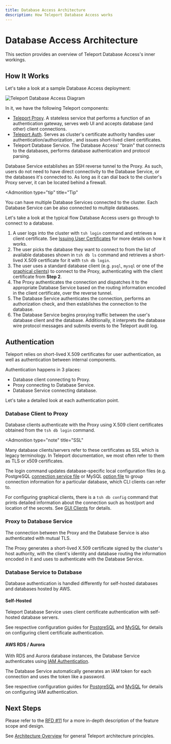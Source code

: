 ```yaml
---
title: Database Access Architecture
description: How Teleport Database Access works
---
```


# Database Access Architecture

This section provides an overview of Teleport Database Access's inner workings.

## How It Works

Let's take a look at a sample Database Access deployment:

![Teleport Database Access Diagram](../../img/database-access/diagram.png)

In it, we have the following Teleport components:

- [Teleport Proxy](../architecture/proxy.mdx). A stateless service that performs a function of an authentication gateway, serves web UI and accepts database (and other) client connections.
- [Teleport Auth](../architecture/authentication.mdx). Serves as
  cluster's certificate authority handles user authentication/authorization
  , and issues short-lived client certificates.
- Teleport Database Service. The Database Access' "brain" that connects to the databases, performs database authentication and protocol parsing.

Database Service establishes an SSH reverse tunnel to the Proxy. As such, users
do not need to have direct connectivity to the Database Service, or the databases
it's connected to. As long as it can dial back to the cluster's Proxy server, it
can be located behind a firewall.

<Admonition
  type="tip"
  title="Tip"
>
  You can have multiple Database Services connected to the cluster. Each
  Database Service can be also connected to multiple databases.
</Admonition>

Let's take a look at the typical flow Database Access users go through to
connect to a database.

1. A user logs into the cluster with `tsh login` command and retrieves a client certificate. See [Issuing User Certificates](../architecture/authentication.mdx#issuing-user-certificates)
   for more details on how it works.
2. The user picks the database they want to connect to from the list of available
   databases shown in `tsh db ls` command and retrieves a short-lived X.509
   certificate for it with `tsh db login`.
3. The user uses a standard database client (e.g. `psql`, `mysql` or one of the
   [graphical clients](./guides/gui-clients.mdx)) to connect to the Proxy, authenticating with the client certificate from **Step 2**.
4. The Proxy authenticates the connection and dispatches it to the appropriate
   Database Service based on the routing information encoded in the client
   certificate, over the reverse tunnel.
5. The Database Service authenticates the connection, performs an authorization check, and then establishes the connection to the database.
6. The Database Service begins proxying traffic between the user's database client and the database. Additionally, it interprets the database wire protocol messages and submits events to the Teleport audit log.

## Authentication

Teleport relies on short-lived X.509 certificates for user authentication, as
well as authentication between internal components.

Authentication happens in 3 places:

- Database client connecting to Proxy.
- Proxy connecting to Database Service.
- Database Service connecting database.

Let's take a detailed look at each authentication point.

### Database Client to Proxy

Database clients authenticate with the Proxy using X.509 client certificates
obtained from the `tsh db login` command.

<Admonition
  type="note"
  title="SSL"
>
  Many database clients/servers refer to these certificates as SSL which is legacy terminology. In Teleport documentation, we most often refer to them as
  TLS or x509 certificates.
</Admonition>

The login command updates database-specific local configuration files (e.g.
PostgreSQL [connection service file](https://www.postgresql.org/docs/13/libpq-pgservice.html)
or MySQL [option file](https://dev.mysql.com/doc/refman/8.0/en/option-files.html)
to group connection information for a particular database, which CLI clients
can refer to.

For configuring graphical clients, there is a `tsh db config` command that
prints detailed information about the connection such as host/port and location
of the secrets. See [GUI Clients](./guides/gui-clients.mdx) for details.

### Proxy to Database Service

The connection between the Proxy and the Database Service is also authenticated
with mutual TLS.

The Proxy generates a short-lived X.509 certificate signed by the
cluster's host authority, with the client's identity and database routing
the information encoded in it and uses to authenticate with the Database Service.

### Database Service to Database

Database authentication is handled differently for self-hosted databases and
databases hosted by AWS.

#### Self-Hosted

Teleport Database Service uses client certificate authentication with self-hosted
database servers.

See respective configuration guides for [PostgreSQL](./guides/postgres-self-hosted.mdx)
and [MySQL](./guides/mysql-self-hosted.mdx) for details on configuring client certificate
authentication.

#### AWS RDS / Aurora

With RDS and Aurora database instances, the Database Service authenticates using
[IAM Authentication](https://docs.aws.amazon.com/AmazonRDS/latest/UserGuide/UsingWithRDS.IAMDBAuth.html).

The Database Service automatically generates an IAM token for each connection
and uses the token like a password.

See respective configuration guides for [PostgreSQL](./guides/postgres-aws.mdx) and
[MySQL](./guides/mysql-aws.mdx) for details on configuring IAM authentication.

## Next Steps

Please refer to the [RFD #11](https://github.com/gravitational/teleport/blob/024fd582e62560ffc925cd4b4d42c156043c041b/rfd/0011-database-access.md)
for a more in-depth description of the feature scope and design.

See [Architecture Overview](../architecture/overview.mdx) for general Teleport
architecture principles.
